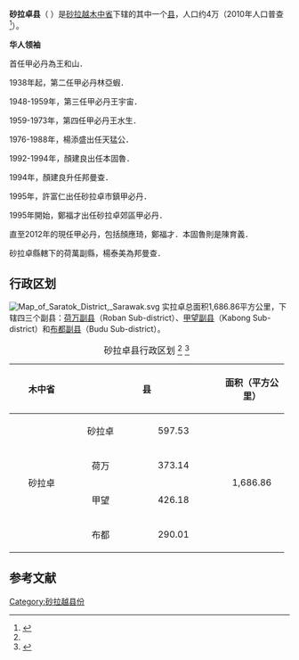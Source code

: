 {{noteTA|G1=melayu}}
{{Infobox Settlement
|name=砂拉卓县
|official_name=Daerah Saratok
|image_blank_emblem = Flag of Sarawak.svg
|blank_emblem_type = 砂拉越
|image_map = 
|mapsize=225px
|subdivision_type1=州属
|subdivision_name1=[[砂拉越|砂拉越]]
|subdivision_type2=省
|subdivision_name2=[[木中省|木中省]]
|area_total_km2 = 1686.86
|population_total = 45015
|population_density_km2 = auto
|population_as_of = 2010
|blank2_name = 族群
|blank2_info = [[伊班族|伊班人]] (52.2%), [[马来人|马来人]] (39.9%), [[华人|华人]] (6.1%)与 其他 (1.8%)
|seat_type =县城
|seat = [[砂拉卓|砂拉卓]]镇
|parts_type = 地方政府
|parts = 砂拉卓县议会 ''Saratok District Council''
|website=[http://www.saratokdo.sarawak.gov.my/ 砂拉卓县公署官网]{{ms}}<br />
[http://www.saratokdc.sarawak.gov.my/ 砂拉卓县议会官网]{{ms}}
}}

'''砂拉卓县'''（''{{lang-en|Saratok District}} {{lang-ms|Daerah Saratok}}''）是[[砂拉越|砂拉越]][[木中省|木中省]]下辖的其中一个[[县|县]]，人口约4万（2010年人口普查<ref name="saratok1">{{cite web|title=2010年马来西亚地方政府人口分布 |publisher=马来西亚国家统计局 |date=2010年更新 |url=http://www.statistics.gov.my/portal/index.php?option=com_content&view=article&id=1354&Itemid=111&lang=en |accessdate=2012年3月27日 |deadurl=yes |archiveurl=https://web.archive.org/web/20141114002922/http://www.statistics.gov.my/portal/index.php?option=com_content&view=article&id=1354&Itemid=111&lang=en |archivedate=2014年11月14日 }}{{ms}}{{en}}</ref>）。

'''华人领袖'''

首任甲必丹為王和山．

1938年起，第二任甲必丹林亞蝦．

1948-1959年，第三任甲必丹王宇宙．

1959-1973年，第四任甲必丹王水生．

1976-1988年，楊添盛出任天猛公．

1992-1994年，顏建良出任本固魯．

1994年，顏建良升任邦曼查．

1995年，許富仁出任砂拉卓市鎮甲必丹．

1995年開始，鄭福才出任砂拉卓郊區甲必丹．

直至2012年的現任甲必丹，包括顏應琦，鄭福才．本固魯則是陳育義．

砂拉卓縣轄下的荷萬副縣，楊泰美為邦曼查．

== 行政区划 ==
[[File:Map_of_Saratok_District,_Sarawak.svg|thumb]]
实拉卓总面积1,686.86平方公里，下辖四三个副县：[[荷万副县|荷万副县]]（Roban Sub-district）、[[甲望副县|甲望副县]]（Kabong Sub-district）和[[布都副县|布都副县]]（Budu Sub-district）。

{| class="wikitable" align="center"
 |+ 砂拉卓县行政区划
<ref name="saratok1"/>
<ref name="saratok2">{{Cite web
 |url          = http://www.saratokdo.sarawak.gov.my/page.php?id=9&menu_id=0&sub_id=85
 |publisher    = 砂拉卓县公署
 |title        = 砂拉卓县概况
 |page         = 
 |date         =2012-03-23|accessdate   = 2012年3月27日
 |archive-date = 2012年6月28日
 |archive-url  = https://web.archive.org/web/20120628225346/http://www.saratokdo.sarawak.gov.my/page.php?id=9&menu_id=0&sub_id=85
 |dead-url     = yes
}}{{ms}}</ref>
|-
! rowspan="10" align="center" height="35"| 木中省 
! colspan="2" align="center" height="35"| 县                    
! colspan="2" align="center" height="35"| 面积（平方公里）
! colspan="2" align="center" height="35"| 人口（2010年数据）
|-
| rowspan="4" width="100" align="center" | 砂拉卓
| width="80" align="center" height="30"  | 砂拉卓
| width="150" align="center"             | 597.53
| rowspan="4" width="100" align="center" | 1,686.86
| width="150" align="center"             | 22,313
| rowspan="4" width="100" align="center" | 45,015
|-
| colspan="1" align="center" height="30" | 荷万
| colspan="1" align="center" height="30" | 373.14
| colspan="1" align="center" height="30" | 6,914
|-
| colspan="1" align="center" height="30" | 甲望
| colspan="1" align="center" height="30" | 426.18
| colspan="1" align="center" height="30" | 12,181
|-
| colspan="1" align="center" height="30" | 布都
| colspan="1" align="center" height="30" | 290.01
| colspan="1" align="center" height="30" | 3,607
|}

== 参考文献 ==
{{reflist}}

{{砂拉越}}
{{马来西亚县份}}

[[Category:砂拉越县份|Category:砂拉越县份]]